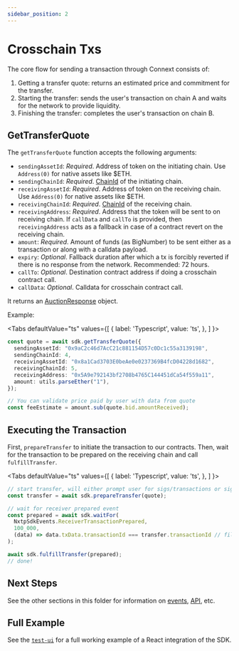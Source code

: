 ```yaml
---
sidebar_position: 2
---
```



# Crosschain Txs

The core flow for sending a transaction through Connext consists of:

1. Getting a transfer quote: returns an estimated price and commitment for the transfer.
2. Starting the transfer: sends the user's transaction on chain A and waits for the network to provide liquidity.
3. Finishing the transfer: completes the user's transaction on chain B.

## GetTransferQuote

The `getTransferQuote` function accepts the following arguments:

- `sendingAssetId`: _Required_. Address of token on the initiating chain. Use `Address(0)` for native assets like $ETH.
- `sendingChainId`: _Required_. [ChainId](https://chainid.network/) of the initiating chain.
- `receivingAssetId`: _Required_. Address of token on the receiving chain. Use `Address(0)` for native assets like $ETH.
- `receivingChainId`: _Required_. [ChainId](https://chainid.network/) of the receiving chain.
- `receivingAddress`: _Required_. Address that the token will be sent to on receiving chain. If `callData` and `callTo` is provided, then `receivingAddress` acts as a fallback in case of a contract revert on the receiving chain.
- `amount`: _Required_. Amount of funds (as BigNumber) to be sent either as a transaction or along with a calldata payload.
- `expiry`: _Optional_. Fallback duration after which a tx is forcibly reverted if there is no response from the network. Recommended: 72 hours.
- `callTo`: _Optional_. Destination contract address if doing a crosschain contract call.
- `callData`: _Optional_. Calldata for crosschain contract call.

It returns an [AuctionResponse](https://github.com/connext/nxtp/blob/c4-68/packages/utils/src/messaging.ts#L259) object.

Example:

<Tabs
  defaultValue="ts"
  values={[
    { label: 'Typescript', value: 'ts', },
  ]
}>
<TabItem value="ts">

```ts
const quote = await sdk.getTransferQuote({
  sendingAssetId: "0x9aC2c46d7AcC21c881154D57c0Dc1c55a3139198",
  sendingChainId: 4,
  receivingAssetId: "0x8a1Cad3703E0beAe0e0237369B4fcD04228d1682",
  receivingChainId: 5,
  receivingAddress: "0x5A9e792143bf2708b4765C144451dCa54f559a11",
  amount: utils.parseEther("1"),
});

// You can validate price paid by user with data from quote
const feeEstimate = amount.sub(quote.bid.amountReceived);
```

</TabItem>
</Tabs>

## Executing the Transaction

First, `prepareTransfer` to initiate the transaction to our contracts. Then, wait for the transaction to be prepared on the receiving chain and call `fulfillTransfer`.

<Tabs
  defaultValue="ts"
  values={[
    { label: 'Typescript', value: 'ts', },
  ]
}>
<TabItem value="ts">

```ts
// start transfer, will either prompt user for sigs/transactions or sign with unlocked account
const transfer = await sdk.prepareTransfer(quote);

// wait for receiver prepared event
const prepared = await sdk.waitFor(
  NxtpSdkEvents.ReceiverTransactionPrepared,
  100_000,
  (data) => data.txData.transactionId === transfer.transactionId // filter function
);

await sdk.fulfillTransfer(prepared);
// done!
```

</TabItem>
</Tabs>

## Next Steps

See the other sections in this folder for information on [events](./events), [API](./api-reference), etc.

## Full Example

See the [`test-ui`](https://github.com/connext/nxtp/tree/main/packages/test-ui) for a full working example of a React integration of the SDK.
